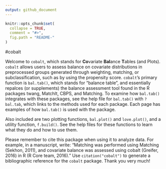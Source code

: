 ```yaml
---
output: github_document
---
```


<!-- README.md is generated from README.Rmd. Please edit that file -->

```r
knitr::opts_chunk$set(
  collapse = TRUE,
  comment = "#>",
  fig.path = "README-"
)
```
#cobalt

Welcome to `cobalt`, which stands for **Co**variate **Bal**ance **T**ables (and Plots). `cobalt` allows users to assess balance on covariate distributions in preprocessed groups generated through weighting, matching, or subclassification, such as by using the propensity score. `cobalt`'s primary function is `bal.tab()`, which stands for "balance table", and essentially repalces (or supplements) the balance assessment tool found in the R packages twang, MatchIt, CBPS, and Matching. To examine how `bal.tab()` integrates with these packages, see the help file for `bal.tab()` with `?bal.tab`, which links to the methods used for each package. Each page has examples of how `bal.tab()` is used with the package.

Also included are two plotting functions, `bal.plot()` and `love.plot()`, and a utility function, `f.build()`. See the help files for these functions to learn what they do and how to use them.

Please remember to cite this package when using it to analyze data. For example, in a manuscript, write: "Matching was performed using Matching (Sekhon, 2011), and covariate balance was assessed using cobalt (Greifer, 2016) in R (R Core team, 2016)." Use `citation("cobalt")` to generate a bibliographic reference for the `cobalt` package. Thank you very much!